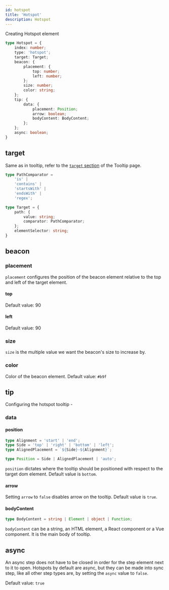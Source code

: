 ```yaml
---
id: hotspot
title: 'Hotspot'
description: Hotspot
---
```


Creating Hotspot element

```typescript
type Hotspot = {
    index: number;
    type: 'hotspot';
    target: Target;
    beacon: {
        placement: {
            top: number;
            left: number;
        };
        size: number;
        color: string;
    };
    tip: {
        data: {
            placement: Position;
            arrow: boolean;
            bodyContent: BodyContent;
        };
    };
    async: boolean;
}
```

## target
Same as in tooltip, refer to the [`target` section](/docs/creating-a-guide/step-types/tooltip#target) of the Tooltip page.

```typescript
type PathComparator =
    'is' |
    'contains' |
    'startsWith' |
    'endsWith' |
    'regex';

type Target = {
    path: {
        value: string;
        comparator: PathComparator;
    };
    elementSelector: string;
}
```

## beacon

### placement
`placement` configures the position of the beacon element relative to the top and left of the target element.
#### top
Default value: 90

#### left
Default value: 90

### size
`size` is the multiple value we want the beacon's size to increase by.

### color
Color of the beacon element.
Default value: `#b9f`

## tip
Configuring the hotspot tooltip -
### data

#### position
```typescript
type Alignment = 'start' | 'end';
type Side = 'top' | 'right' | 'bottom' | 'left';
type AlignedPlacement = `${Side}-${Alignment}`;

type Position = Side | AlignedPlacement | 'auto';
```

`position` dictates where the tooltip should be positioned with respect to the target dom element. Default value is `bottom`.


#### arrow
Setting `arrow` to `false` disables arrow on the tooltip. Default value is `true`.

#### bodyContent
```typescript
type BodyContent = string | Element | object | Function;
```
`bodyContent` can be a string, an HTML element, a React component or a Vue component. It is the main body of tooltip.

## async
An async step does not have to be closed in order for the step element next to it to
open. Hotspots by default are async, but they can be made into sync step, like all other step types are, by setting the
`async` value to `false`.

Default value: `true`
